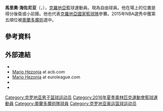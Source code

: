 {{Infobox basketball biography
| name           = 馬里奧·海佐尼亚<br />Mario Hezonja
| image          = Mario Hezonja.jpg
| position       = [[小前鋒|小前鋒]]
| height_ft      = 6
| height_in      = 7+1/2
| weight_lb      = 218
| league         = [[NBA|NBA]]
| team           = 
| number         = 
| birth_date     = {{birth date and age|1995|2|25|df=y}}
| birth_place    = {{CRO}}[[杜布羅夫尼克|杜布羅夫尼克]]
| nationality    = {{CRO}}
| draft_year     = 2015
| draft_round    = 1
| draft_pick     = 5
| draft_team     = [[奧蘭多魔術|奧蘭多魔術]]
| career_start   = 2012
| career_end     = 
| years1         = 2012–2015
| team1          = [[巴塞羅那籃球俱樂部|巴塞羅那]]
| years2         = 2012–2013
| team2          = → 巴塞羅那B隊
| years3         = {{nbay|2015|start}}–{{nbay|2017|end}}
| team3          = [[奧蘭多魔術|奧蘭多魔術]]
| years4         = {{nbay|2018|full=y}}
| team4          = [[紐約人|紐約人]]
| years5         = {{nbay|2019|start}}–{{nbay|2019|end}}
| team5          = [[波特蘭拓荒者|波特蘭拓荒者]]
 
| highlights     = 
}}

'''馬里奧·海佐尼亚'''（{{lang-hr|'''Mario Hezonja'''}}，{{bd|1995年|2月25日}}），[[克羅地亞|克羅地亞]]籃球運動員。現為自由球員。他在場上的位置是得分後衛或小前鋒。他也代表[[克羅地亞國家籃球隊|克羅地亞國家籃球隊]]參賽。2015年NBA選秀中獲第五順位被[[奧蘭多魔術|奧蘭多魔術]]選中。

==參考資料==
{{Reflist}}

==外部連結==
* {{Basketball stats|nba=mario_hezonja|bbr=h/hezonma01}}
* [https://web.archive.org/web/20140831231848/http://acb.com/jugador.php?id=UAH Mario Hezonja] at acb.com {{in lang|es}}
* [http://www.euroleague.net/competition/players/showplayer?pcode=003108 Mario Hezonja] {{Wayback|url=http://www.euroleague.net/competition/players/showplayer?pcode=003108 |date=20220117075504 }} at euroleague.com
* {{FIBA profile|86032|Mario Hezonja}}
* {{Instagram|supermariohezonja}}

{{Commons category|Mario Hezonja}}
{{2015 NBA Draft}}
{{2016年夏季奥运会克罗地亚男子篮球阵容}}

{{Authority control}}
{{DEFAULTSORT:Hezonja, Mario}}
[[Category:克罗地亚男子篮球运动员|Category:克罗地亚男子篮球运动员]]
[[Category:2016年夏季奧林匹克運動會籃球運動員|Category:2016年夏季奧林匹克運動會籃球運動員]]
[[Category:奧蘭多魔術隊球員|Category:奧蘭多魔術隊球員]]
[[Category:克罗地亚奥运篮球运动员|Category:克罗地亚奥运篮球运动员]]